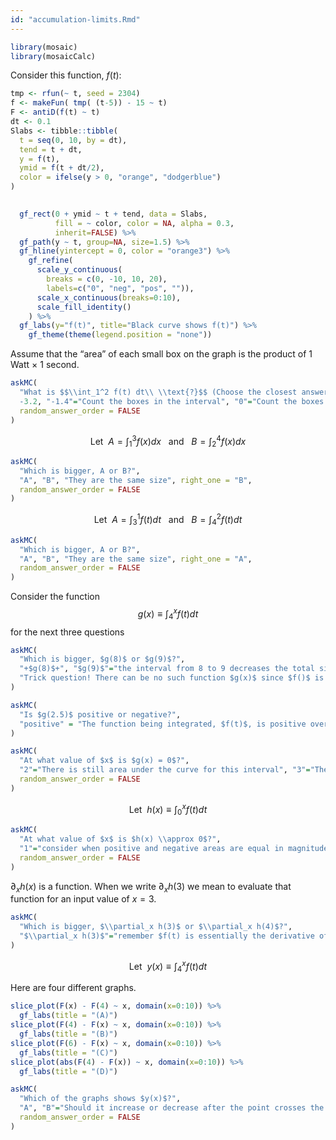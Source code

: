 ```yaml
---
id: "accumulation-limits.Rmd"
---
```


```r

library(mosaic)
library(mosaicCalc)
```


Consider this function, $f(t)$:

```r
tmp <- rfun(~ t, seed = 2304)
f <- makeFun( tmp( (t-5)) - 15 ~ t)
F <- antiD(f(t) ~ t)
dt <- 0.1
Slabs <- tibble::tibble(
  t = seq(0, 10, by = dt),
  tend = t + dt,
  y = f(t),
  ymid = f(t + dt/2),
  color = ifelse(y > 0, "orange", "dodgerblue")
)

  
  gf_rect(0 + ymid ~ t + tend, data = Slabs, 
          fill = ~ color, color = NA, alpha = 0.3,
          inherit=FALSE) %>%
  gf_path(y ~ t, group=NA, size=1.5) %>%
  gf_hline(yintercept = 0, color = "orange3") %>%
    gf_refine(
      scale_y_continuous(
        breaks = c(0, -10, 10, 20), 
        labels=c("0", "neg", "pos", "")),
      scale_x_continuous(breaks=0:10),
      scale_fill_identity()
    ) %>%
  gf_labs(y="f(t)", title="Black curve shows f(t)") %>%
    gf_theme(theme(legend.position = "none"))
```

Assume that the "area" of each small box on the graph is the product of 1 Watt $\times$ 1 second.

```r
askMC(
  "What is $$\\int_1^2 f(t) dt\\ \\text{?}$$ (Choose the closest answer. The units are in Watt-seconds.)",
  -3.2, "-1.4"="Count the boxes in the interval", "0"="Count the boxes in the interval", "2.5"="Count the boxes in the interval", "3.3" = "That's  a pretty good count of boxes, but still not the right answer.", 6.1, right_one = -3.2,
  random_answer_order = FALSE
)
```



$$\text{Let}\ \ A = \int_1^3 f(x) dx\ \ \ \text{and}\ \ \ B = \int_2^4 f(x) dx$$

```r
askMC(
  "Which is bigger, A or B?",
  "A", "B", "They are the same size", right_one = "B",
  random_answer_order = FALSE
)
```

$$\text{Let}\ \ A = \int_3^1 f(t) dt\ \ \ \text{and}\ \ \ B = \int_4^2 f(t) dt$$

```r
askMC(
  "Which is bigger, A or B?",
  "A", "B", "They are the same size", right_one = "A",
  random_answer_order = FALSE
)
```

Consider the function $$g(x) \equiv \int_4^x f(t) dt$$ for the next three questions

```r
askMC(
  "Which is bigger, $g(8)$ or $g(9)$?",
  "+$g(8)$+", "$g(9)$"="the interval from 8 to 9 decreases the total size", "They are the same size", 
  "Trick question! There can be no such function $g(x)$ since $f()$ is a function of $t$" = "Try plugging in $x=8$ on the right side of the definition and see if it makes sense."
)
```

```r
askMC(
  "Is $g(2.5)$ positive or negative?",
  "positive" = "The function being integrated, $f(t)$, is positive over the interval $2.5 \\leq t \\leq 4$. Since the lower limit $t=4$ is larger than the upper limit $t=2.5$, the $\\int_4^{2.5} f(t)dt$ is negative.", "zero", "+negative+"
)
```

```r
askMC(
  "At what value of $x$ is $g(x) = 0$?",
  "2"="There is still area under the curve for this interval", "3"="There is still area under the curve for this interval", "4" = "When the two limits of integration are the same, the definite integral is *always* zero.", "5"="There is still area under the curve for this interval", "6"="There is still area under the curve for this interval", "7"="There is still area under the curve for this interval", "8"="There is still area under the curve for this interval", right_one = 4,
  random_answer_order = FALSE
)
```

$$\text{Let}\ \ h(x) \equiv \int_0^x f(t) dt$$

```r
askMC(
  "At what value of $x$ is $h(x) \\approx 0$?",
  "1"="consider when positive and negative areas are equal in magnitude.", "2"="consider when positive and negative areas are equal in magnitude.", "3"="consider when positive and negative areas are equal in magnitude.", 4, "5"="consider when positive and negative areas are equal in magnitude.", "6"="consider when positive and negative areas are equal in magnitude.", right_one = 4,
  random_answer_order = FALSE
)
```

$\partial_x h(x)$ is a function. When we write $\partial_x h(3)$ we mean to evaluate that function for an input value of $x=3$.

```r
askMC(
  "Which is bigger, $\\partial_x h(3)$ or $\\partial_x h(4)$?",
  "$\\partial_x h(3)$"="remember $f(t) is essentially the derivative of $h(x)$ with respect to x.","+$\\partial_x h(4)$+", "Can't tell."
)
```

$$\text{Let}\ \ y(x) \equiv \int_4^x f(t) dt$$

Here are four different graphs. 

```r
slice_plot(F(x) - F(4) ~ x, domain(x=0:10)) %>%
  gf_labs(title = "(A)")
slice_plot(F(4) - F(x) ~ x, domain(x=0:10)) %>%
  gf_labs(title = "(B)")
slice_plot(F(6) - F(x) ~ x, domain(x=0:10)) %>%
  gf_labs(title = "(C)")
slice_plot(abs(F(4) - F(x)) ~ x, domain(x=0:10)) %>%
  gf_labs(title = "(D)")
```

```r
askMC(
  "Which of the graphs shows $y(x)$?",
  "A", "B"="Should it increase or decrease after the point crosses the x-axis?", "C"="Should it increase or decrease after the point crosses the x-axis?", "D"="When should the graph equal 0?", right_one = "A",
  random_answer_order = FALSE
)
```
